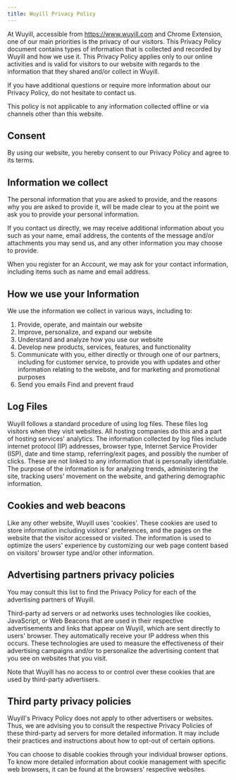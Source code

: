 ```yaml
---
title: Wuyill Privacy Policy
---
```


At Wuyill, accessible from https://www.wuyill.com and Chrome Extension, one of our main priorities is the privacy of our visitors. This Privacy Policy document contains types of information that is collected and recorded by Wuyill and how we use it. This Privacy Policy applies only to our online activities and is valid for visitors to our website with regards to the information that they shared and/or collect in Wuyill.

If you have additional questions or require more information about our Privacy Policy, do not hesitate to contact us.

This policy is not applicable to any information collected offline or via channels other than this website.

## Consent

By using our website, you hereby consent to our Privacy Policy and agree to its terms.

## Information we collect

The personal information that you are asked to provide, and the reasons why you are asked to provide it, will be made clear to you at the point we ask you to provide your personal information.

If you contact us directly, we may receive additional information about you such as your name, email address, the contents of the message and/or attachments you may send us, and any other information you may choose to provide.

When you register for an Account, we may ask for your contact information, including items such as name and email address.

## How we use your Information

We use the information we collect in various ways, including to:

1. Provide, operate, and maintain our website
2. Improve, personalize, and expand our website
3. Understand and analyze how you use our website
4. Develop new products, services, features, and functionality
5. Communicate with you, either directly or through one of our partners, including for customer service, to provide you with updates and other information relating to the webste, and for marketing and promotional purposes
6. Send you emails Find and prevent fraud

## Log Files

Wuyill follows a standard procedure of using log files. These files log visitors when they visit websites. All hosting companies do this and a part of hosting services' analytics. The information collected by log files include internet protocol (IP) addresses, browser type, Internet Service Provider (ISP), date and time stamp, referring/exit pages, and possibly the number of clicks. These are not linked to any information that is personally identifiable. The purpose of the information is for analyzing trends, administering the site, tracking users' movement on the website, and gathering demographic information.

## Cookies and web beacons

Like any other website, Wuyill uses 'cookies'. These cookies are used to store information including visitors' preferences, and the pages on the website that the visitor accessed or visited. The information is used to optimize the users' experience by customizing our web page content based on visitors' browser type and/or other information.

## Advertising partners privacy policies

You may consult this list to find the Privacy Policy for each of the advertising partners of Wuyill.

Third-party ad servers or ad networks uses technologies like cookies, JavaScript, or Web Beacons that are used in their respective advertisements and links that appear on Wuyill, which are sent directly to users' browser. They automatically receive your IP address when this occurs. These technologies are used to measure the effectiveness of their advertising campaigns and/or to personalize the advertising content that you see on websites that you visit.

Note that Wuyill has no access to or control over these cookies that are used by third-party advertisers.

## Third party privacy policies

Wuyill's Privacy Policy does not apply to other advertisers or websites. Thus, we are advising you to consult the respective Privacy Policies of these third-party ad servers for more detailed information. It may include their practices and instructions about how to opt-out of certain options.

You can choose to disable cookies through your individual browser options. To know more detailed information about cookie management with specific web browsers, it can be found at the browsers' respective websites.
